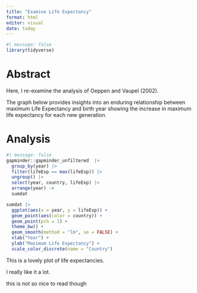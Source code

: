 ```yaml
---
title: "Examine Life Expectancy"
format: html
editor: visual
date: today
---
```


```r
#| message: false
library(tidyverse)
```

# Abstract

Here, I re-examine the analysis of Oeppen and Vaupel (2002).

The graph below provides insights into an enduring relationship between maximum Life Expectancy and birth year showing the increase in maximum life expectancy for each new generation.

# Analysis

```r
#| message: false
gapminder::gapminder_unfiltered  |> 
  group_by(year) |>
  filter(lifeExp == max(lifeExp)) |>
  ungroup() |>
  select(year, country, lifeExp) |>
  arrange(year) ->
  sumdat

sumdat |> 
  ggplot(aes(x = year, y = lifeExp)) +
  geom_point(aes(color = country)) +
  geom_point(pch = 1) +
  theme_bw() +
  geom_smooth(method = "lm", se = FALSE) +
  xlab("Year") +
  ylab("Maximum Life Expectancy") +
  scale_color_discrete(name = "Country")
```

This is a lovely plot of life expectancies.

I really like it a lot.

this is not so nice to read though
